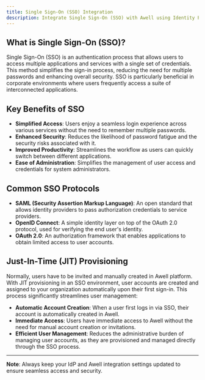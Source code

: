 ```yaml
---
title: Single Sign-On (SSO) Integration
description: Integrate Single Sign-On (SSO) with Awell using Identity Providers like Okta for seamless authentication.
---
```


## What is Single Sign-On (SSO)?

Single Sign-On (SSO) is an authentication process that allows users to access multiple applications and services with a single set of credentials. This method simplifies the sign-in process, reducing the need for multiple passwords and enhancing overall security. SSO is particularly beneficial in corporate environments where users frequently access a suite of interconnected applications.

## Key Benefits of SSO
- **Simplified Access**: Users enjoy a seamless login experience across various services without the need to remember multiple passwords.
- **Enhanced Security**: Reduces the likelihood of password fatigue and the security risks associated with it.
- **Improved Productivity**: Streamlines the workflow as users can quickly switch between different applications.
- **Ease of Administration**: Simplifies the management of user access and credentials for system administrators.

## Common SSO Protocols
- **SAML (Security Assertion Markup Language)**: An open standard that allows identity providers to pass authorization credentials to service providers.
- **OpenID Connect**: A simple identity layer on top of the OAuth 2.0 protocol, used for verifying the end user's identity.
- **OAuth 2.0**: An authorization framework that enables applications to obtain limited access to user accounts.

## Just-In-Time (JIT) Provisioning
Normally, users have to be invited and manually created in Awell platform. With JIT provisioning in an SSO environment, user accounts are created and assigned to your organization automatically upon their first sign-in. This process significantly streamlines user management:

- **Automatic Account Creation**: When a user first logs in via SSO, their account is automatically created in Awell.
- **Immediate Access**: Users have immediate access to Awell without the need for manual account creation or invitations.
- **Efficient User Management**: Reduces the administrative burden of managing user accounts, as they are provisioned and managed directly through the SSO process.

---
**Note**: Always keep your IdP and Awell integration settings updated to ensure seamless access and security.